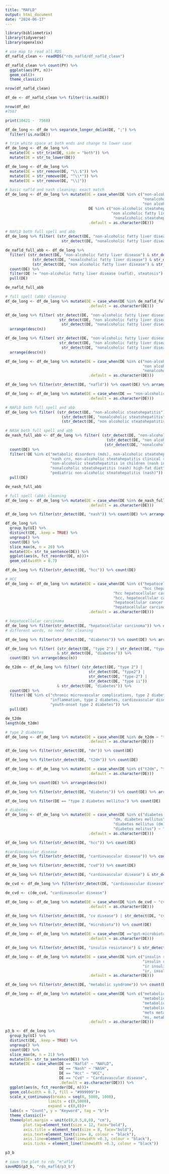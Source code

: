---
title: "MAFLD"
output: html_document
date: "2024-06-17"
---

```{r}
library(bibliometrix)
library(tidyverse)
library(openxlsx)
```


```{r}
# use map to read all RDS
df_nafld_clean <- readRDS("rds_nafld/df_nafld_clean")
```


```{r}
df_nafld_clean %>% count(PY) %>%
  ggplot(aes(PY, n))+
  geom_col()+
  theme_classic()
```

```{r}
nrow(df_nafld_clean)

df_de <- df_nafld_clean %>% filter(!is.na(DE))

nrow(df_de)
#7567
```

```{r}
print(10421 -  7568)
```


```{r}
df_de_long <- df_de %>% separate_longer_delim(DE, ";") %>%
  filter(!is.na(DE))
```

```{r}
# trim white space at both ends and change to lower case
df_de_long <- df_de_long %>%
  mutate(DE = str_trim(DE, side = "both")) %>%
  mutate(DE = str_to_lower(DE))
```

```{r}
df_de_long <- df_de_long %>%
  mutate(DE = str_remove(DE, "\\.$")) %>%
  mutate(DE = str_remove(DE, "^\\*")) %>%
  mutate(DE = str_remove(DE, "\\|"))
```


```{r}
# basic nafld and nash cleaning; exact match
df_de_long <- df_de_long %>% mutate(DE = case_when(DE %in% c("non-alcoholic fatty liver disease",
                                                             "nonalcoholic fatty liver disease",
                                                             "non alcoholic fatty liver disease") ~ "nafld",
                                     DE %in% c("non-alcoholic steatohepatitis",
                                               "non alcoholic fatty liver disease",
                                                "nonalcoholic steatohepatitis") ~ "nash",
                                     .default = as.character(DE)))
```

```{r}
# NAFLD both full spell and abb
df_de_long %>% filter( (str_detect(DE, "non-alcoholic fatty liver disease") & str_detect(DE, "nafld")) |
                         str_detect(DE, "nonalcoholic fatty liver disease") & str_detect(DE, "nafld")) %>% count(DE)
```

```{r}
de_nafld_full_abb <- df_de_long %>%
  filter( (str_detect(DE, "non-alcoholic fatty liver disease") & str_detect(DE, "nafld")) | 
            (str_detect(DE, "nonalcoholic fatty liver disease") & str_detect(DE, "nafld"))|
            (str_detect(DE, "non alcoholic fatty liver disease") & str_detect(DE, "nafld"))) %>%
  count(DE) %>%
  filter(DE != "non-alcoholic fatty liver disease (nafld), steatosis") %>%
  pull(DE)

de_nafld_full_abb
```

```{r}
# full spell (abb) cleaning
df_de_long <- df_de_long %>% mutate(DE = case_when(DE %in% de_nafld_full_abb ~ "nafld",
                                     .default = as.character(DE)))
```

```{r}
df_de_long %>% filter( str_detect(DE, "non-alcoholic fatty liver disease") |
                        str_detect(DE, "non alcoholic fatty liver disease") |
                         str_detect(DE, "nonalcoholic fatty liver disease")) %>% count(DE) %>%
  arrange(desc(n))
```


```{r}
df_de_long %>% filter( str_detect(DE, "non-alcoholic fatty liver diseases") |
                        str_detect(DE, "non alcoholic fatty liver diseases") |
                         str_detect(DE, "nonalcoholic fatty liver diseases")) %>% count(DE) %>%
  arrange(desc(n))
```

```{r}
df_de_long <- df_de_long %>% mutate(DE = case_when(DE %in% c("non-alcoholic fatty liver diseases",
                                                             "non alcoholic fatty liver diseases",
                                                             "nonalcoholic fatty liver diseases") ~ "nafld",
                                     .default = as.character(DE)))
```

```{r}
df_de_long %>% filter(str_detect(DE, "nafld")) %>% count(DE) %>% arrange(desc(n))
```

```{r}
df_de_long <- df_de_long %>% mutate(DE = case_when(DE == "non-alcoholic fatty-liver disease (nafld)" ~ "nafld",
                                     .default = as.character(DE)))
```


```{r}
# NAFLD both full spell and abb
df_de_long %>% filter( (str_detect(DE, "non-alcoholic steatohepatitis") & str_detect(DE, "nash")) |
                         (str_detect(DE, "nonalcoholic steatohepatitis") & str_detect(DE, "nash")) |
                         (str_detect(DE, "non alcoholic steatohepatitis") & str_detect(DE, "nash"))) %>% count(DE) %>% arrange(desc(n))
```

```{r}
# NASH both full spell and abb
de_nash_full_abb <- df_de_long %>% filter( (str_detect(DE, "non-alcoholic steatohepatitis") & str_detect(DE, "nash")) |
                                             (str_detect(DE, "non alcoholic steatohepatitis") & str_detect(DE, "nash")) |
                                            (str_detect(DE, "nonalcoholic steatohepatitis") & str_detect(DE, "nash"))) %>% 
  count(DE) %>%
  filter(!DE %in% c("metabolic disorders (mds), non-alcoholic steatohepatitis (nash)",
                    "nash crn, non-alcoholic steatohepatitis clinical research network",
                    "non-alcoholic steatohepatitis in children (nash in children)",
                    "nonalcoholic steatohepatitis (nash) high-fat diet",
                    "pediatric non-alcoholic steatohepatitis (nash)")) %>%
  pull(DE)

de_nash_full_abb
```

```{r}
# full spell (abb) cleaning
df_de_long <- df_de_long %>% mutate(DE = case_when(DE %in% de_nash_full_abb ~ "nash",
                                     .default = as.character(DE)))
```


```{r}
df_de_long %>% filter(str_detect(DE, "nash")) %>% count(DE) %>% arrange(desc(n))
```



```{r}
df_de_long %>%
  group_by(UI) %>%
  distinct(DE, .keep = TRUE) %>%
  ungroup() %>%
  count(DE) %>% 
  slice_max(n, n = 20) %>%
  mutate(DE= str_to_sentence(DE)) %>%
  ggplot(aes(n, fct_reorder(DE, n)))+
  geom_col(width = 0.7)
```

```{r}
df_de_long %>% filter(str_detect(DE, "hcc")) %>% count(DE)
```

```{r}
# HCC
df_de_long <- df_de_long %>% mutate(DE = case_when(DE %in% c("hepatocellular carcinoma",
                                                             "hcc (hepatocellular carcinoma)",
                                                "hcc hepatocellular carcinoma",
                                                "hcc, hepatocellular carcinoma",
                                                "hepatocellular cancer (hcc)",
                                                "hepatocellular carcinoma (hcc)") ~ "hcc",
                                     .default = as.character(DE)))
```


```{r}
# hepatocellular carcinoma
df_de_long %>% filter(str_detect(DE, "hepatocellular carcinoma")) %>% count(DE)
# different words, no need for cleaning
```

```{r}
df_de_long %>% filter(str_detect(DE, "diabetes")) %>% count(DE) %>% arrange(desc(n))
```

```{r}
df_de_long %>% filter( (str_detect(DE, "type 2") | str_detect(DE, "type2") | str_detect(DE, "type-2") | str_detect(DE, "type ii")) 
                       & str_detect(DE, "diabetes")) %>%
  count(DE) %>% arrange(desc(n))
```


```{r}
de_t2dm <- df_de_long %>% filter( (str_detect(DE, "type 2") |
                                     str_detect(DE, "type2") |
                                     str_detect(DE, "type-2") |
                                     str_detect(DE, "type ii")) 
                       & str_detect(DE, "diabetes")) %>%
  count(DE) %>%
  filter(!DE %in% c("chronic microvascular complications, type 2 diabetes",
                    "inflammation, type 2 diabetes, cardiovascular disease",
                    "youth-onset type 2 diabetes")) %>%
  pull(DE)

de_t2dm
length(de_t2dm)
```

```{r}
# type 2 diabetes
df_de_long <- df_de_long %>% mutate(DE = case_when(DE %in% de_t2dm ~ "type 2 diabetes",
                                     .default = as.character(DE)))
```

```{r}
df_de_long %>% filter(str_detect(DE, "dm")) %>% count(DE)

df_de_long %>% filter(str_detect(DE, "t2dm")) %>% count(DE)
```

```{r}
df_de_long <- df_de_long %>% mutate(DE = case_when(DE %in% c("t2dm", "type 2 dm") ~ "type 2 diabetes",
                                     .default = as.character(DE)))
```


```{r}
df_de_long %>% count(DE) %>% arrange(desc(n))
```

```{r}
df_de_long %>% filter(str_detect(DE, "diabetes")) %>% count(DE) %>% arrange(desc(n))
```

```{r}
df_de_long %>% filter(DE == "type 2 diabetes mellitus") %>% count(DE)
```


```{r}
# diabetes
df_de_long <- df_de_long %>% mutate(DE = case_when(DE %in% c("diabetes mellitus",
                                                "dm, diabetes mellitus",
                                                "diabetes mellitus (dm)",
                                                "diabetes melitus") ~ "diabetes",
                                     .default = as.character(DE)))
```


```{r}
df_de_long %>% filter(str_detect(DE, "hcc")) %>% count(DE)
```

```{r}
#cardiovascular disease
df_de_long %>% filter(str_detect(DE, "cardiovascular disease")) %>% count(DE)
```


```{r}
df_de_long %>% filter(str_detect(DE, "cvd")) %>% count(DE)
```

```{r}
df_de_long %>% filter(str_detect(DE, "cardiovascular disease") & str_detect(DE, "cv")) %>% count(DE) 
```

```{r}
de_cvd <- df_de_long %>% filter(str_detect(DE, "cardiovascular disease") & str_detect(DE, "cv")) %>% count(DE) %>% pull(DE)

de_cvd <- c(de_cvd, "cardiovascular disease")
```

```{r}
df_de_long <- df_de_long %>% mutate(DE = case_when(DE %in% de_cvd ~ "cvd",
                                     .default = as.character(DE)))
```

```{r}
df_de_long %>% filter(str_detect(DE, "cv disease") | str_detect(DE, "cvd")) %>% count(DE)
```

```{r}
df_de_long %>% filter(str_detect(DE, "microbiota")) %>% count(DE)
```

```{r}
df_de_long <- df_de_long %>% mutate(DE = case_when(DE =="gut-microbiota" ~ "gut microbiota",
                                     .default = as.character(DE)))
```


```{r}
df_de_long %>% filter(str_detect(DE, "insulin resistance") & str_detect(DE, "ir")) %>% count(DE)
```
```{r}
df_de_long <- df_de_long %>% mutate(DE = case_when(DE %in% c("insulin resistance (ir)",
                                                             "insulin resistance, ir",
                                                             "ir insulin resistance",
                                                             "ir, insulin resistance") ~ "insulin resistance",
                                     .default = as.character(DE)))
```

```{r}
df_de_long %>% filter(str_detect(DE, "metabolic syndrome")) %>% count(DE)
```

```{r}
df_de_long <- df_de_long %>% mutate(DE = case_when(DE %in% c("metabolic syndrome (mets)",
                                                             "metabolic syndrome (ms)",
                                                             "metabolic syndrome, mets",
                                                             "metabolic syndromes",
                                                             "mets metabolic syndrome",
                                                             "ms, metabolic syndrome") ~ "metabolic syndrome",
                                     .default = as.character(DE)))
```


```{r}
p3_b <- df_de_long %>%
  group_by(UI) %>%
  distinct(DE, .keep = TRUE) %>%
  ungroup() %>%
  count(DE) %>% 
  slice_max(n, n = 21) %>%
  mutate(DE= str_to_sentence(DE)) %>%
  mutate(DE = case_when(DE == "Nafld" ~ "NAFLD",
                        DE == "Nash" ~ "NASH",
                        DE == "Hcc" ~ "HCC",
                        DE == "Cvd" ~ "Cardiovascular disease",
                        .default = as.character(DE))) %>%
  ggplot(aes(n, fct_reorder(DE, n)))+
  geom_col(width = 0.7, fill = "#999999")+
  scale_x_continuous(breaks = seq(0, 5000, 1000), 
                   limits = c(0,5000), 
                   expand = c(0,0))+
  labs(x = "Count", y = "Keyword", tag = "b")+
  theme_classic()+
  theme(plot.margin = unit(c(0,0.5,0,0), "cm"),
        plot.tag=element_text(size = 12, face="bold"),
        axis.title = element_text(size = 8, face="bold"),
        axis.text=element_text(size= 8, colour = "black"),
        axis.line=element_line(linewidth =0.3, colour = "black"),
        axis.ticks = element_line(linewidth =0.3, colour = "black"))
```

```{r}
p3_b 
```


```{r}
# save the plot to rds_"m"afld
saveRDS(p3_b, "rds_mafld/p3_b")
```

